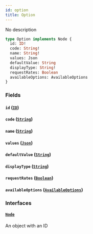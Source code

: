 ```yaml
---
id: option
title: Option
---
```


No description

```graphql
type Option implements Node {
  id: ID!
  code: String!
  name: String!
  values: Json
  defaultValue: String
  displayType: String!
  requestRates: Boolean
  availableOptions: AvailableOptions
}
```

### Fields

#### `id` ([`ID`](../rate-manager-service/scalars/id))

#### `code` ([`String`](../rate-manager-service/scalars/string))

#### `name` ([`String`](../rate-manager-service/scalars/string))

#### `values` ([`Json`](../rate-manager-service/scalars/json))

#### `defaultValue` ([`String`](../rate-manager-service/scalars/string))

#### `displayType` ([`String`](../rate-manager-service/scalars/string))

#### `requestRates` ([`Boolean`](../rate-manager-service/scalars/boolean))

#### `availableOptions` ([`AvailableOptions`](../rate-manager-service/objects/available-options))

### Interfaces

#### [`Node`](../rate-manager-service/interfaces/node)

An object with an ID
